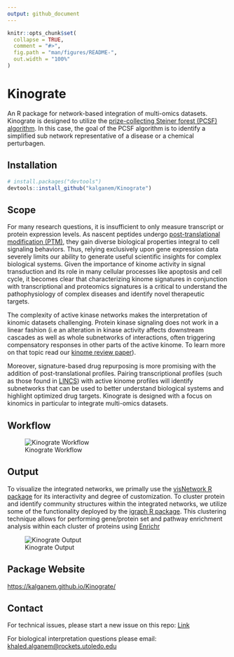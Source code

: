 ```yaml
---
output: github_document
---
```



```r
knitr::opts_chunk$set(
  collapse = TRUE,
  comment = "#>",
  fig.path = "man/figures/README-",
  out.width = "100%"
)
```

# Kinograte

<!-- badges: start -->
<!-- badges: end -->

An R package for network-based integration of multi-omics datasets. Kinograte is designed to utilize the [prize-collecting Steiner forest (PCSF) algorithm](https://homepage.univie.ac.at/ivana.ljubic/research/pcstp/). In this case, the goal of the PCSF algorithm is to identify a simplified sub network representative of a disease or a chemical perturbagen. 



## Installation

``` r
# install.packages("devtools")
devtools::install_github("kalganem/Kinograte")
```


## Scope

For many research questions, it is insufficient to only measure transcript or protein expression levels. As nascent peptides undergo [post-translational modification (PTM)](https://www.thermofisher.com/us/en/home/life-science/protein-biology/protein-biology-learning-center/protein-biology-resource-library/pierce-protein-methods/overview-post-translational-modification.html), they gain diverse biological properties integral to cell signaling behaviors. Thus, relying exclusively upon gene expression data severely limits our ability to generate useful scientific insights for complex biological systems. Given the importance of kinome activity in signal transduction and its role in many cellular processes like apoptosis and cell cycle, it becomes clear that characterizing kinome signatures in conjunction with transcriptional and proteomics signatures is a critical to understand the pathophysiology of complex diseases and identify novel therapeutic targets. 

The complexity of active kinase networks makes the interpretation of kinomic datasets challenging. Protein kinase signaling does not work in a linear fashion (i.e an alteration in kinase activity affects downstream cascades as well as whole subnetworks of interactions, often triggering compensatory responses in other parts of the active kinome. To learn more on that topic read our [kinome review paper](https://pubmed.ncbi.nlm.nih.gov/34968947/)). 

Moreover, signature-based drug repurposing is more promising with the addition of post-translational profiles. Pairing transcriptional profiles (such as those found in [LINCS](https://lincsproject.org/)) with active kinome profiles will identify subnetworks that can be used to better understand biological systems and highlight optimized drug targets. Kinograte is designed with a focus on kinomics in particular to integrate multi-omics datasets. 


## Workflow

![Kinograte Workflow](man/figures/figure_1.png)

## Output

To visualize the integrated networks, we primally use the [visNetwork R package](https://datastorm-open.github.io/visNetwork/) for its interactivity and degree of customization. To cluster protein and identify community structures within the integrated networks, we utilize some of the functionality deployed by the [igraph R package](https://igraph.org/r/). This clustering technique allows for performing gene/protein set and pathway enrichment analysis within each cluster of proteins using [Enrichr](https://maayanlab.cloud/Enrichr/)

![Kinograte Output](man/figures/figure_2.png)


## Package Website

<https://kalganem.github.io/Kinograte/>


## Contact

For technical issues, please start a new issue on this repo: [Link](https://github.com/CogDisResLab/KRSA/issues)

For biological interpretation questions please email: [khaled.alganem\@rockets.utoledo.edu](mailto:khaled.alganem@rockets.utoledo.edu)


